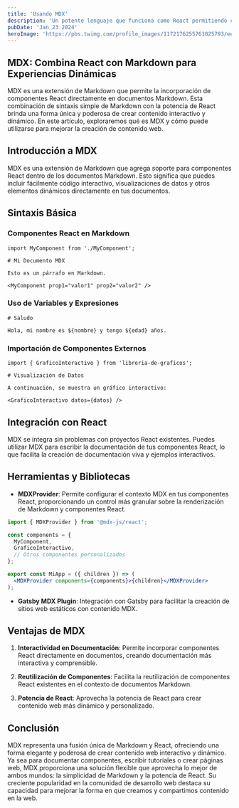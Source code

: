 ```yaml
---
title: 'Usando MDX'
description: 'Un potente lenguaje que funciona como React permitiendo componentes entre otras cosas'
pubDate: 'Jan 23 2024'
heroImage: 'https://pbs.twimg.com/profile_images/1172176255761825793/eeqDiY-x_400x400.jpg'
---
```


## MDX: Combina React con Markdown para Experiencias Dinámicas

MDX es una extensión de Markdown que permite la incorporación de componentes React directamente en documentos Markdown. Esta combinación de sintaxis simple de Markdown con la potencia de React brinda una forma única y poderosa de crear contenido interactivo y dinámico. En este artículo, exploraremos qué es MDX y cómo puede utilizarse para mejorar la creación de contenido web.

## Introducción a MDX

MDX es una extensión de Markdown que agrega soporte para componentes React dentro de los documentos Markdown. Esto significa que puedes incluir fácilmente código interactivo, visualizaciones de datos y otros elementos dinámicos directamente en tus documentos.

## Sintaxis Básica

### Componentes React en Markdown

```mdx
import MyComponent from './MyComponent';

# Mi Documento MDX

Esto es un párrafo en Markdown.

<MyComponent prop1="valor1" prop2="valor2" />
```

### Uso de Variables y Expresiones

```mdx
# Saludo

Hola, mi nombre es ${nombre} y tengo ${edad} años.
```

### Importación de Componentes Externos

```mdx
import { GraficoInteractivo } from 'libreria-de-graficos';

# Visualización de Datos

A continuación, se muestra un gráfico interactivo:

<GraficoInteractivo datos={datos} />
```

## Integración con React

MDX se integra sin problemas con proyectos React existentes. Puedes utilizar MDX para escribir la documentación de tus componentes React, lo que facilita la creación de documentación viva y ejemplos interactivos.

## Herramientas y Bibliotecas

- **MDXProvider**: Permite configurar el contexto MDX en tus componentes React, proporcionando un control más granular sobre la renderización de Markdown y componentes React.

```jsx
import { MDXProvider } from '@mdx-js/react';

const components = {
  MyComponent,
  GraficoInteractivo,
  // Otros componentes personalizados
};

export const MiApp = ({ children }) => (
  <MDXProvider components={components}>{children}</MDXProvider>
);
```

- **Gatsby MDX Plugin**: Integración con Gatsby para facilitar la creación de sitios web estáticos con contenido MDX.

## Ventajas de MDX

1. **Interactividad en Documentación**: Permite incorporar componentes React directamente en documentos, creando documentación más interactiva y comprensible.

2. **Reutilización de Componentes**: Facilita la reutilización de componentes React existentes en el contexto de documentos Markdown.

3. **Potencia de React**: Aprovecha la potencia de React para crear contenido web más dinámico y personalizado.

## Conclusión

MDX representa una fusión única de Markdown y React, ofreciendo una forma elegante y poderosa de crear contenido web interactivo y dinámico. Ya sea para documentar componentes, escribir tutoriales o crear páginas web, MDX proporciona una solución flexible que aprovecha lo mejor de ambos mundos: la simplicidad de Markdown y la potencia de React. Su creciente popularidad en la comunidad de desarrollo web destaca su capacidad para mejorar la forma en que creamos y compartimos contenido en la web.
